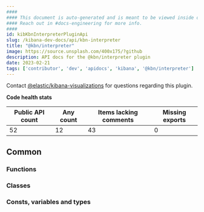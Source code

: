 ```yaml
---
####
#### This document is auto-generated and is meant to be viewed inside our experimental, new docs system.
#### Reach out in #docs-engineering for more info.
####
id: kibKbnInterpreterPluginApi
slug: /kibana-dev-docs/api/kbn-interpreter
title: "@kbn/interpreter"
image: https://source.unsplash.com/400x175/?github
description: API docs for the @kbn/interpreter plugin
date: 2023-02-21
tags: ['contributor', 'dev', 'apidocs', 'kibana', '@kbn/interpreter']
---
```




Contact [@elastic/kibana-visualizations](https://github.com/orgs/elastic/teams/kibana-visualizations) for questions regarding this plugin.

**Code health stats**

| Public API count  | Any count | Items lacking comments | Missing exports |
|-------------------|-----------|------------------------|-----------------|
| 52 | 12 | 43 | 0 |

## Common

### Functions
<DocDefinitionList data={kbnInterpreterObj.common.functions}/>

### Classes
<DocDefinitionList data={kbnInterpreterObj.common.classes}/>

### Consts, variables and types
<DocDefinitionList data={kbnInterpreterObj.common.misc}/>

